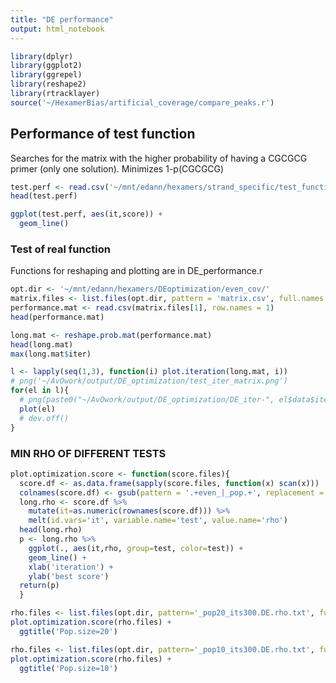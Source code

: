 ```yaml
---
title: "DE performance"
output: html_notebook
---
```

```r
library(dplyr)
library(ggplot2)
library(ggrepel)
library(reshape2)
library(rtracklayer)
source('~/HexamerBias/artificial_coverage/compare_peaks.r')
```
## Performance of test function
Searches for the matrix with the higher probability of having a CGCGCG primer (only one solution). Minimizes 1-p(CGCGCG)
```r
test.perf <- read.csv('~/mnt/edann/hexamers/strand_specific/test_function.performance.csv', header = FALSE, col.names = c('it','score'))
head(test.perf)
```

```r
ggplot(test.perf, aes(it,score)) +
  geom_line()
```

### Test of real function
Functions for reshaping and plotting are in DE_performance.r
```r
opt.dir <- '~/mnt/edann/hexamers/DEoptimization/even_cov/'
matrix.files <- list.files(opt.dir, pattern = 'matrix.csv', full.names = TRUE)
performance.mat <- read.csv(matrix.files[1], row.names = 1)
head(performance.mat)
```

```r
long.mat <- reshape.prob.mat(performance.mat)
head(long.mat)
max(long.mat$iter)
```

```r
l <- lapply(seq(1,3), function(i) plot.iteration(long.mat, i))
# png('~/AvOwork/output/DE_optimization/test_iter_matrix.png')
for(el in l){
  # png(paste0("~/AvOwork/output/DE_optimization/DE_iter-", el$data$iter[1], ".png"))
  plot(el)
  # dev.off()
}
```

### MIN RHO OF DIFFERENT TESTS
```r
plot.optimization.score <- function(score.files){
  score.df <- as.data.frame(sapply(score.files, function(x) scan(x)))
  colnames(score.df) <- gsub(pattern = '.+even_|_pop.+', replacement = '',colnames(score.df))
  long.rho <- score.df %>%
    mutate(it=as.numeric(rownames(score.df))) %>%
    melt(id.vars='it', variable.name='test', value.name='rho') 
  head(long.rho)
  p <- long.rho %>%
    ggplot(., aes(it,rho, group=test, color=test)) +
    geom_line() +
    xlab('iteration') +
    ylab('best score')
  return(p)
  }
```

```r
rho.files <- list.files(opt.dir, pattern='_pop20_its300.DE.rho.txt', full.names = TRUE)
plot.optimization.score(rho.files) +
  ggtitle('Pop.size=20')

rho.files <- list.files(opt.dir, pattern='_pop10_its300.DE.rho.txt', full.names = TRUE)
plot.optimization.score(rho.files) +
  ggtitle('Pop.size=10')

```
